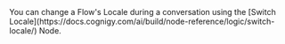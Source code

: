 <Accordion title="Switching a Locale during a Conversation">
  You can change a Flow's Locale during a conversation using the [Switch Locale](https://docs.cognigy.com/ai/build/node-reference/logic/switch-locale/) Node.
</Accordion>